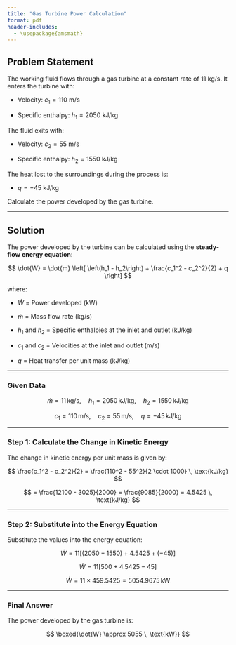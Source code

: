 ```yaml
---
title: "Gas Turbine Power Calculation"
format: pdf
header-includes:
  - \usepackage{amsmath}
---
```


## Problem Statement

The working fluid flows through a gas turbine at a constant rate of 11 kg/s. It enters the turbine with:

-   Velocity: $c_1 = 110$ m/s

-   Specific enthalpy: $h_1 = 2050$ kJ/kg

The fluid exits with:

-   Velocity: $c_2 = 55$ m/s

-   Specific enthalpy: $h_2 = 1550$ kJ/kg

The heat lost to the surroundings during the process is:

-   $q = -45$ kJ/kg

Calculate the power developed by the gas turbine.

------------------------------------------------------------------------

## Solution

The power developed by the turbine can be calculated using the **steady-flow energy equation**:

$$
\dot{W} = \dot{m} \left[ \left(h_1 - h_2\right) + \frac{c_1^2 - c_2^2}{2} + q \right]
$$

where:

-   $\dot{W}$ = Power developed (kW)

-   $\dot{m}$ = Mass flow rate (kg/s)

-   $h_1$ and $h_2$ = Specific enthalpies at the inlet and outlet (kJ/kg)

-   $c_1$ and $c_2$ = Velocities at the inlet and outlet (m/s)

-   $q$ = Heat transfer per unit mass (kJ/kg)

------------------------------------------------------------------------

### Given Data

$$
\dot{m} = 11 \, \text{kg/s}, \quad h_1 = 2050 \, \text{kJ/kg}, \quad h_2 = 1550 \, \text{kJ/kg}
$$

$$
c_1 = 110 \, \text{m/s}, \quad c_2 = 55 \, \text{m/s}, \quad q = -45 \, \text{kJ/kg}
$$

------------------------------------------------------------------------

### Step 1: Calculate the Change in Kinetic Energy

The change in kinetic energy per unit mass is given by:

$$
\frac{c_1^2 - c_2^2}{2} = \frac{110^2 - 55^2}{2 \cdot 1000} \, \text{kJ/kg}
$$

$$
= \frac{12100 - 3025}{2000} = \frac{9085}{2000} = 4.5425 \, \text{kJ/kg}
$$

------------------------------------------------------------------------

### Step 2: Substitute into the Energy Equation

Substitute the values into the energy equation:

$$
\dot{W} = 11 \left[ (2050 - 1550) + 4.5425 + (-45) \right]
$$

$$
\dot{W} = 11 \left[ 500 + 4.5425 - 45 \right]
$$

$$
\dot{W} = 11 \times 459.5425 = 5054.9675 \, \text{kW}
$$

------------------------------------------------------------------------

### Final Answer

The power developed by the gas turbine is:

$$
\boxed{\dot{W} \approx 5055 \, \text{kW}}
$$
